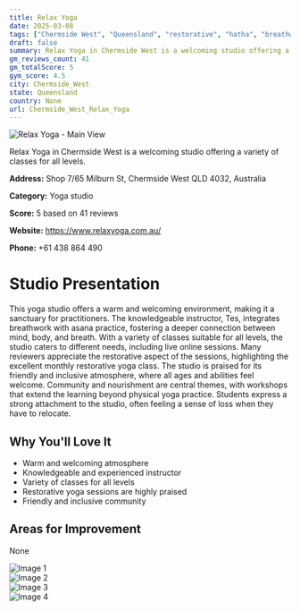 ```yaml
---
title: Relax Yoga
date: 2025-03-08
tags: ["Chermside West", "Queensland", "restorative", "hatha", "breathwork", "atmosphere", "community", "Chermside West"]  
draft: false
summary: Relax Yoga in Chermside West is a welcoming studio offering a variety of classes for all levels.
gm_reviews_count: 41
gm_totalScore: 5
gym_score: 4.5
city: Chermside_West
state: Queensland
country: None
url: Chermside_West_Relax_Yoga
---
```


<div className="aspect-[16/9] relative my-8">
  <img 
    src="https://lh5.googleusercontent.com/p/AF1QipOgKqWe2ff0uHBBg6CUHbCAoTxOwlSRaeK5dtXF=w1920-h1080-k-no"
    alt="Relax Yoga - Main View"
    className="object-cover absolute inset-0 w-full h-full rounded-lg"
  />
</div>

Relax Yoga in Chermside West is a welcoming studio offering a variety of classes for all levels.

**Address:** Shop 7/65 Milburn St, Chermside West QLD 4032, Australia

**Category:** Yoga studio

**Score:** 5 based on 41 reviews

**Website:** https://www.relaxyoga.com.au/

**Phone:** +61 438 864 490

# Studio Presentation

This yoga studio offers a warm and welcoming environment, making it a sanctuary for practitioners. The knowledgeable instructor, Tes, integrates breathwork with asana practice, fostering a deeper connection between mind, body, and breath. With a variety of classes suitable for all levels, the studio caters to different needs, including live online sessions. Many reviewers appreciate the restorative aspect of the sessions, highlighting the excellent monthly restorative yoga class. The studio is praised for its friendly and inclusive atmosphere, where all ages and abilities feel welcome. Community and nourishment are central themes, with workshops that extend the learning beyond physical yoga practice. Students express a strong attachment to the studio, often feeling a sense of loss when they have to relocate.

## Why You'll Love It

- Warm and welcoming atmosphere
- Knowledgeable and experienced instructor
- Variety of classes for all levels
- Restorative yoga sessions are highly praised
- Friendly and inclusive community

## Areas for Improvement

None

<div className="grid grid-cols-1 xl:grid-cols-2 gap-4 my-8">
<div className="aspect-[4/3] relative"><img src="https://lh5.googleusercontent.com/p/AF1QipP7uwnkU0duUVjeiIIbk6m_-7y5OccEeSMGwjNo=w1920-h1080-k-no" alt="Image 1" className="object-cover absolute inset-0 w-full h-full rounded-lg" /></div>
<div className="aspect-[4/3] relative"><img src="https://lh5.googleusercontent.com/p/AF1QipOPwTNxy5Mz5EmIwsjA5u5UHx0f8G9PhbZIDjr6=w1920-h1080-k-no" alt="Image 2" className="object-cover absolute inset-0 w-full h-full rounded-lg" /></div>
<div className="aspect-[4/3] relative"><img src="https://lh5.googleusercontent.com/p/AF1QipO5ZJNjpBgQi1gEPO4lo_gK7xT5mADSa6ipAp5V=w1920-h1080-k-no" alt="Image 3" className="object-cover absolute inset-0 w-full h-full rounded-lg" /></div>
<div className="aspect-[4/3] relative"><img src="https://lh5.googleusercontent.com/p/AF1QipN2x7B1Zm5ylJx0VfPWjo20X7baeTWv3z3mmz7b=w1920-h1080-k-no" alt="Image 4" className="object-cover absolute inset-0 w-full h-full rounded-lg" /></div>
</div>